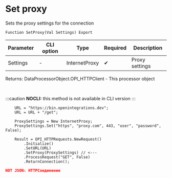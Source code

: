 ﻿---
sidebar_position: 6
description: Set proxy  and other functions to work with HTTP-client in the Open Integration Package, a free open-source integration library for 1C:Enterprise 8, OneScript and CLI
keywords: [1C, 1С, 1С:Enterprise, 1С:Enterprise 8.3, API, Integration, Services, Exchange, OneScript, CLI, HTTP-client]
---


# Set proxy 
 Sets the proxy settings for the connection



`Function SetProxy(Val Settings) Export`

  | Parameter | CLI option | Type | Required | Description |
  |-|-|-|-|-|
  | Settings | - | InternetProxy | &#x2714; | Proxy settings |

  
  Returns:  DataProcessorObject.OPI_HTTPClient - This processor object

<br/>


:::caution
**NOCLI:** this method is not available in CLI version
:::
<br/>


```bsl title="1C:Enterprise/OneScript code example"
    URL = "https://bin.openintegrations.dev";
    URL = URL + "/get";

    ProxySettings = New InternetProxy;
    ProxySettings.Set("https", "proxy.com", 443, "user", "password", False);

    Result = OPI_HTTPRequests.NewRequest()
        .Initialize()
        .SetURL(URL)
        .SetProxy(ProxySettings) // <---
        .ProcessRequest("GET", False)
        .ReturnConnection();
```
 



```json title="Result"
NOT JSON: HTTPСоединение
```
